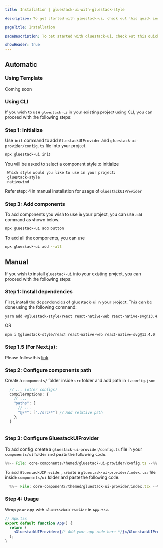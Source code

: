 ```yaml
---
title: Installation | gluestack-ui-with-gluestack-style

description: To get started with gluestack-ui, check out this quick installation guide. It provides simple steps to help you install and use the library in your projects.

pageTitle: Installation

pageDescription: To get started with gluestack-ui, check out this quick installation guide. It provides simple steps to help you install and use the library in your projects.

showHeader: true
---
```



<Meta title="with-gluestack-style/Getting Started/Installation" />

## Automatic

### Using Template

Coming soon

### Using CLI

If you wish to use `gluestack-ui` in your existing project using CLI, you can proceed with the following steps:

### Step 1: Initialize
Use `init` command to add `GluestackUIProvider` and `gluestack-ui-provider/config.ts` file into your project.

```bash
npx gluestack-ui init
```
You will be asked to select a component style to initialize

```bash
 Which style would you like to use in your project:
 gluestack-style
 nativewind
 ```
 Refer step: 4 in manual installation for usage of `GluestackUIProvider`

### Step 3: Add components
To add components you wish to use in your project, you can use `add` command as shown below.

```bash
npx gluestack-ui add button 
```
To add all the components, you can use
```bash
npx gluestack-ui add --all
```

## Manual

If you wish to install `gluestack-ui` into your existing project, you can proceed with the following steps:

### Step 1: Install dependencies

First, install the dependencies of gluestack-ui in your project. This can be done using the following command:

```bash
yarn add @gluestack-style/react react-native-web react-native-svg@13.4.0
```

OR

```bash
npm i @gluestack-style/react react-native-web react-native-svg@13.4.0

```

### Step 1.5 (For Next.js):

Please follow this [link](https://gluestack.io/ui/docs/guides/install-nextjs)

### Step 2: Configure components path

Create a `components/` folder inside `src` folder and add path in `tsconfig.json`

```js
  // ... (other configs)
  compilerOptions: {
    // ...
    "paths": {
      // ...
      "@/*": ["./src/*"] // Add relative path
    },
  }
 

```

### Step 3: Configure GluestackUIProvider

To add config, create a `gluestack-ui-provider/config.ts` file in your `components/ui` folder and paste the following code.

<CollapsibleCode>

```jsx 
%%-- File: core-components/themed/gluestack-ui-provider/config.ts --%%
  ```

</CollapsibleCode>

To add `GluestackUIProvider`, create a `gluestack-ui-provider/index.tsx` file inside `components/ui` folder and paste the following code.

<CollapsibleCode>

```jsx 
  %%-- File: core-components/themed/gluestack-ui-provider/index.tsx --%%
  ```

</CollapsibleCode>

### Step 4: Usage

Wrap your app with `GluestackUIProvider` in `App.tsx`.

```jsx
// App.tsx
export default function App() {
  return (
    <GluestackUIProvider>{/* Add your app code here */}</GluestackUIProvider>
  );
}
```
